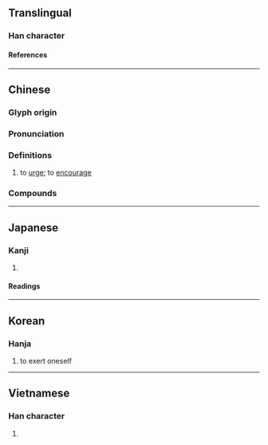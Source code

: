 {{also|勗}}
{{character info}}
==Translingual==

===Han character===
{{Han char|rn=19|rad=力|as=09|sn=11|four=64627|canj=AUKS|ids=⿰冒力}}

====References====
{{Han ref|kx=0148.170|dkj=02391|dj=0334.010|hdz=10375.040|uh=52D6}}

----

==Chinese==
{{zh-forms|alt=勗}}

===Glyph origin===
{{Han etym}}

===Pronunciation===
{{zh-pron
|m=xù
|c=juk1
|oc=y
|cat=
}}

===Definitions===
{{zh-hanzi}}

# to [[urge]]; to [[encourage]]

===Compounds===
{{zh-der|勉勖|勖勉|勖勵|勖厲|勖帥|勖率|教勖|期勖}}

----

==Japanese==

===Kanji===
{{ja-kanji|grade=|rs=力09}}

# {{rfdef|ja|sort=力09}}

====Readings====
{{ja-readings
|on=きゃく, こく, ぼう
|kun=つとめる
}}

----

==Korean==

===Hanja===
{{ko-hanja|욱}}

# to exert oneself

----

==Vietnamese==

===Han character===
{{vi-readings|rs=力09|reading=húc}}

# {{rfdef|vi|sort=力09}}